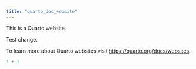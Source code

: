 ```yaml
---
title: "quarto_doc_website"
---
```


This is a Quarto website.

Test change.

To learn more about Quarto websites visit <https://quarto.org/docs/websites>.

```r
1 + 1
```
